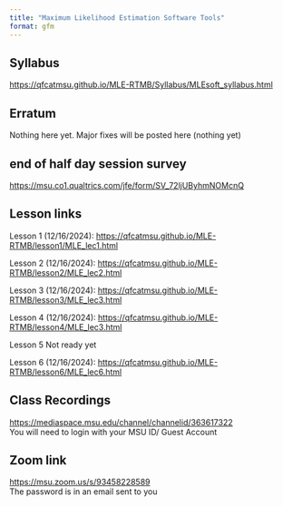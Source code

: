 ```yaml
---
title: "Maximum Likelihood Estimation Software Tools"
format: gfm
---
```


## Syllabus

<https://qfcatmsu.github.io/MLE-RTMB/Syllabus/MLEsoft_syllabus.html>

## Erratum

Nothing here yet. Major fixes will be posted here (nothing yet)

## end of half day session survey

<https://msu.co1.qualtrics.com/jfe/form/SV_72ljUByhmNOMcnQ>

## Lesson links

Lesson 1 (12/16/2024): <https://qfcatmsu.github.io/MLE-RTMB/lesson1/MLE_lec1.html>\

Lesson 2 (12/16/2024): <https://qfcatmsu.github.io/MLE-RTMB/lesson2/MLE_lec2.html>\

Lesson 3 (12/16/2024): <https://qfcatmsu.github.io/MLE-RTMB/lesson3/MLE_lec3.html>\

Lesson 4 (12/16/2024): <https://qfcatmsu.github.io/MLE-RTMB/lesson4/MLE_lec3.html>\

Lesson 5 Not ready yet

Lesson 6 (12/16/2024): <https://qfcatmsu.github.io/MLE-RTMB/lesson6/MLE_lec6.html>\

## Class Recordings

<https://mediaspace.msu.edu/channel/channelid/363617322>\
You will need to login with your MSU ID/ Guest Account

## Zoom link

<https://msu.zoom.us/s/93458228589>\
The password is in an email sent to you
